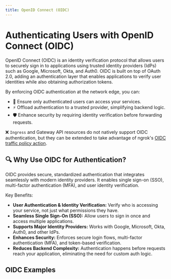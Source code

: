 ```yaml
---
title: OpenID Connect (OIDC)
---
```


# Authenticating Users with OpenID Connect (OIDC)

OpenID Connect (OIDC) is an identity verification protocol that allows users to securely sign in to applications using trusted identity providers (IdPs) such as Google, Microsoft, Okta, and Auth0. 
OIDC is built on top of OAuth 2.0, adding an authentication layer that enables applications to verify user identities while also obtaining authorization tokens.

By enforcing OIDC authentication at the network edge, you can:
- 🔐 Ensure only authenticated users can access your services.
- ⚡ Offload authentication to a trusted provider, simplifying backend logic.
- 🛡 Enhance security by requiring identity verification before forwarding requests.

❌ `Ingress` and Gateway API resources do not natively support OIDC authentication, but they can be extended to take advantage of ngrok's [OIDC traffic policy action](/traffic-policy/actions/oidc/).

## 🔍 Why Use OIDC for Authentication?

OIDC provides secure, standardized authentication that integrates seamlessly with modern identity providers. 
It enables single sign-on (SSO), multi-factor authentication (MFA), and user identity verification.

Key Benefits:
- **User Authentication & Identity Verification:** Verify who is accessing your service, not just what permissions they have.
- **Seamless Single Sign-On (SSO):** Allow users to sign in once and access multiple applications.
- **Supports Major Identity Providers:** Works with Google, Microsoft, Okta, Auth0, and other IdPs.
- **Enhances Security:** Enforces secure login flows, multi-factor authentication (MFA), and token-based verification.
- **Reduces Backend Complexity:** Authentication happens before requests reach your application, eliminating the need for custom auth logic.

## OIDC Examples

<!-- prettier-ignore-start -->
<Tabs groupId="kind" queryString="kind">
	<TabItem value="agent-endpoint" label="AgentEndpoint" default>
	</TabItem>
	<TabItem value="cloud-endpoint" label="CloudEndpoint">
  </TabItem>
	<TabItem value="ingress" label="Ingress">
  </TabItem>
	<TabItem value="gateway-api" label="Gateway API">
  </TabItem>
</Tabs>
<!-- prettier-ignore-end -->
